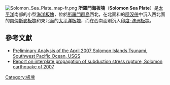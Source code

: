 {{Infobox tectonic plate
| image = File:SolomonSeaPlate.png
| alt = The SolomonSeaPlate
| type = [[板塊列表#微板塊|微板塊]]
| area = {{convert|250,000|km2}}<ref>http://geology.about.com/library/bl/blplate_size_table.htm</ref>
| move_direction = 北方
| move_speed = {{convert|86|mm|in|abbr=off}}/1年
| geo_features = [[太平洋|太平洋]]
}}
[[File:Solomon_Sea_Plate_map-fr.png|thumb]]
'''所羅門海板塊'''（'''Solomon Sea Plate'''）是[[太平洋|太平洋]]南部的小型[[海洋板塊|海洋板塊]]，位於[[所羅門群島|所羅門群島]]西北，在北面和的[[隱沒帶|隱沒帶]]中沉入西北面的[[南俾斯麥板塊|南俾斯麥板塊]]和東北面的[[太平洋板塊|太平洋板塊]]，而在西南面則沉入[[印度-澳洲板塊|印度-澳洲板塊]]。

==參考文獻==
* [http://walrus.wr.usgs.gov/tsunami/solomon07/ Preliminary Analysis of the April 2007 Solomon Islands Tsunami, Southwest Pacific Ocean, USGS] {{Wayback|url=http://walrus.wr.usgs.gov/tsunami/solomon07/ |date=20100717003001 }}
* [http://www.eurekalert.org/pub_releases/2008-04/uota-1as040208.php Report on interplate propagation of subduction stress rupture, Solomon earthquake of 2007] {{Wayback|url=http://www.eurekalert.org/pub_releases/2008-04/uota-1as040208.php |date=20100716211032 }}
{{地球板塊}}

[[Category:板塊|Category:板塊]]

{{Tectonics-stub}}